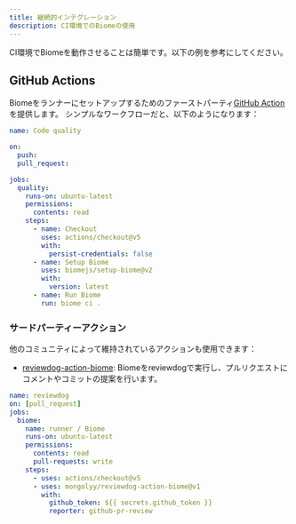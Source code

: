 ```yaml
---
title: 継続的インテグレーション
description: CI環境でのBiomeの使用
---
```


CI環境でBiomeを動作させることは簡単です。以下の例を参考にしてください。

## GitHub Actions

Biomeをランナーにセットアップするためのファーストパーティ[GitHub Action](https://github.com/marketplace/actions/setup-biome)を提供します。
シンプルなワークフローだと、以下のようになります：

```yaml title="pull_request.yml"
name: Code quality

on:
  push:
  pull_request:

jobs:
  quality:
    runs-on: ubuntu-latest
    permissions:
      contents: read
    steps:
      - name: Checkout
        uses: actions/checkout@v5
        with:
          persist-credentials: false
      - name: Setup Biome
        uses: biomejs/setup-biome@v2
        with:
          version: latest
      - name: Run Biome
        run: biome ci .
```

### サードパーティーアクション

他のコミュニティによって維持されているアクションも使用できます：

- [reviewdog-action-biome](https://github.com/marketplace/actions/run-biome-with-reviewdog): Biomeをreviewdogで実行し、プルリクエストにコメントやコミットの提案を行います。

```yaml title="pull_request.yml"
name: reviewdog
on: [pull_request]
jobs:
  biome:
    name: runner / Biome
    runs-on: ubuntu-latest
    permissions:
      contents: read
      pull-requests: write
    steps:
      - uses: actions/checkout@v5
      - uses: mongolyy/reviewdog-action-biome@v1
        with:
          github_token: ${{ secrets.github_token }}
          reporter: github-pr-review
```
